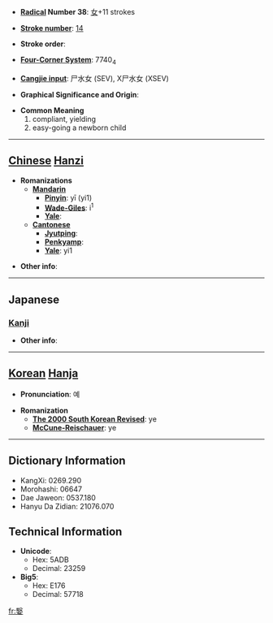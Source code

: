 * '''[[Wiktionary:Chinese radical index| Radical]] Number 38''': [[Wiktionary:Chinese radical index 女|女]]+11 strokes

* '''[[Wiktionary:Chinese total strokes index|Stroke number]]''': [[Wiktionary:Chinese total strokes index 14|14]]

* '''Stroke order''': 

* '''[[Wiktionary:Chinese four corner index|Four-Corner System]]''': 7740<sub>4</sub>

* '''[[Wiktionary:Chinese Cangjie index|Cangjie input]]''': 尸水女 (SEV), X尸水女 (XSEV)

* '''Graphical Significance and Origin''': 

* '''Common Meaning'''
*#compliant, yielding
*# easy-going a newborn child


----

== [[Chinese]] [[Hanzi]] ==

* '''Romanizations'''
** '''[[Mandarin]]'''
*** '''[[Pinyin]]''': yī (yi1)
*** '''[[Wade-Giles]]''': i<sup>1</sup>
*** '''[[Yale]]''': 
** '''[[Cantonese]]'''
*** '''[[Jyutping]]''':
*** '''[[Penkyamp]]''': 
*** '''[[Yale]]''': yi1

* '''Other info''': 

----

==Japanese==
===[[Kanji]]===
{{kanji|on readings=[[えい]] (ei), [[い]] (i)
|kun readings=[[みどりご]] (midorigo), [[すなほ]] (sunaho)
}}

* '''Other info''':  

----

== [[Korean]] [[Hanja]] ==

* '''Pronunciation''': 예

* '''Romanization'''
** '''[[The 2000 South Korean Revised Romanization|The 2000 South Korean Revised]]''': ye
** '''[[McCune-Reischauer]]''': ye

----

== Dictionary Information ==

* KangXi: 0269.290
* Morohashi: 06647
* Dae Jaweon: 0537.180
* Hanyu Da Zidian: 21076.070

== Technical Information ==

* '''Unicode''':
** Hex: 5ADB
** Decimal: 23259
* '''Big5''':
** Hex: E176
** Decimal: 57718

[[fr:嫛]]